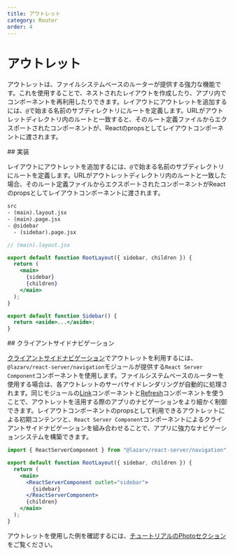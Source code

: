 ```yaml
---
title: アウトレット
category: Router
order: 4
---
```



# アウトレット

アウトレットは、ファイルシステムベースのルーターが提供する強力な機能です。これを使用することで、ネストされたレイアウトを作成したり、アプリ内でコンポーネントを再利用したりできます。レイアウトにアウトレットを追加するには、`@`で始まる名前のサブディレクトリにルートを定義します。URLがアウトレットディレクトリ内のルートと一致すると、そのルート定義ファイルからエクスポートされたコンポーネントが、Reactのpropsとしてレイアウトコンポーネントに渡されます。

<Link name="implementation">
## 実装
</Link>

レイアウトにアウトレットを追加するには、`@`で始まる名前のサブディレクトリにルートを定義します。URLがアウトレットディレクトリ内のルートと一致した場合、そのルート定義ファイルからエクスポートされたコンポーネントがReactのpropsとしてレイアウトコンポーネントに渡されます。

```txt
src
- (main).layout.jsx
- (main).page.jsx
- @sidebar
  - (sidebar).page.jsx
```

```jsx
// (main).layout.jsx

export default function RootLayout({ sidebar, children }) {
  return (
    <main>
      {sidebar}
      {children}
    </main>
  );
}
```

```jsx filename="@sidebar/(sidebar).page.jsx"
export default function Sidebar() {
  return <aside>...</aside>;
}
```

<Link name="client-side-navigation">
## クライアントサイドナビゲーション
</Link>

[クライアントサイドナビゲーション](/router/client-navigation)でアウトレットを利用するには、`@lazarv/react-server/navigation`モジュールが提供する`React Server Component`コンポーネントを使用します。ファイルシステムベースのルーターを使用する場合は、各アウトレットのサーバサイドレンダリングが自動的に処理されます。同じモジュールの[Link](/router/client-navigation#navigation)コンポーネントと[Refresh](/router/client-navigation#refresh)コンポーネントを使うことで、アウトレットを活用する際のアプリのナビゲーションをより細かく制御できます。レイアウトコンポーネントのpropsとして利用できるアウトレットによる初期コンテンツと、`React Server Component`コンポーネントによるクライアントサイドナビゲーションを組み合わせることで、アプリに強力なナビゲーションシステムを構築できます。

```jsx filename="(main).layout.jsx"
import { ReactServerComponent } from "@lazarv/react-server/navigation";

export default function RootLayout({ sidebar, children }) {
  return (
    <main>
      <ReactServerComponent outlet="sidebar">
        {sidebar}
      </ReactServerComponent>
      {children}
    </main>
  );
}
```

アウトレットを使用した例を確認するには、[チュートリアルのPhotoセクション](/tutorials/photos#outlet)をご覧ください。